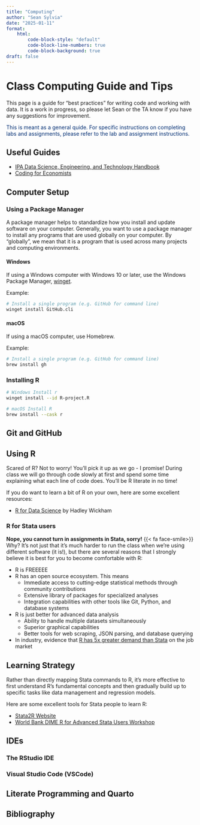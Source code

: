 ```yaml
---
title: "Computing"
author: "Sean Sylvia"
date: "2025-01-11"
format: 
    html:
        code-block-style: "default"
        code-block-line-numbers: true
        code-block-background: true
draft: false
---
```


# Class Computing Guide and Tips

This page is a guide for "best practices" for writing code and working with data. It is a work in progress, so please let Sean or the TA know if you have any suggestions for improvement.

::: {.callout-note appearance="simple" style="color: #002D72"}
This is meant as a general quide. For specific instructions on completing labs and assignments, please refer to the lab and assignment instructions.
:::

## Useful Guides

-   [IPA Data Science, Engineering, and Technology Handbook](https://povertyaction.github.io/ipa-data-tech-handbook/index.html)
-   [Coding for Economists](https://aeturrell.github.io/coding-for-economists/intro.html)

## Computer Setup

### Using a Package Manager

A package manager helps to standardize how you install and update software on your computer. Generally, you want to use a package manager to install any programs that are used globally on your computer. By “globally”, we mean that it is a program that is used across many projects and computing environments.

#### Windows

If using a Windows computer with Windows 10 or later, use the Windows Package Manager, [winget](https://learn.microsoft.com/en-us/windows/package-manager/winget/).

Example:

``` bash
# Install a single program (e.g. GitHub for command line)
winget install GitHub.cli
```

#### macOS

If using a macOS computer, use Homebrew.

Example:

``` bash
# Install a single program (e.g. GitHub for command line)
brew install gh
```

### Installing R

``` bash
# Windows Install r
winget install --id R-project.R

# macOS Install R
brew install --cask r
```

## Git and GitHub

## Using R

Scared of R? Not to worry! You'll pick it up as we go - I promise! During class we will go through code slowly at first and spend some time explaining what each line of code does. You'll be R literate in no time!

If you do want to learn a bit of R on your own, here are some excellent resources:

-   [R for Data Science](https://r4ds.had.co.nz/) by Hadley Wickham

### R for Stata users

**Nope, you cannot turn in assignments in Stata, sorry!** {{< fa face-smile>}} Why? It's not just that it's much harder to run the class when we're using different software (it is!), but there are several reasons that I strongly believe it is best for you to become comfortable with R:

-   R is FREEEEE
-   R has an open source ecosystem. This means
    -   Immediate access to cutting-edge statistical methods through community contributions
    -   Extensive library of packages for specialized analyses
    -   Integration capabilities with other tools like Git, Python, and database systems
-   R is just better for advanced data analysis
    -   Ability to handle multiple datasets simultaneously
    -   Superior graphical capabilities
    -   Better tools for web scraping, JSON parsing, and database querying
-   In industry, evidence that [R has 5x greater demand than Stata](https://www.r-bloggers.com/2022/10/data-science-software-popularity-update/) on the job market

::: callout-tip
## Learning Strategy

Rather than directly mapping Stata commands to R, it's more effective to first understand R's fundamental concepts and then gradually build up to specific tasks like data management and regression models.
:::

Here are some excellent tools for Stata people to learn R:

-   [Stata2R Website](https://stata2r.github.io/)
-   [World Bank DIME R for Advanced Stata Users Workshop](https://osf.io/nj6bf/)

## IDEs

### The RStudio IDE

### Visual Studio Code (VSCode)

## Literate Programming and Quarto

## Bibliography